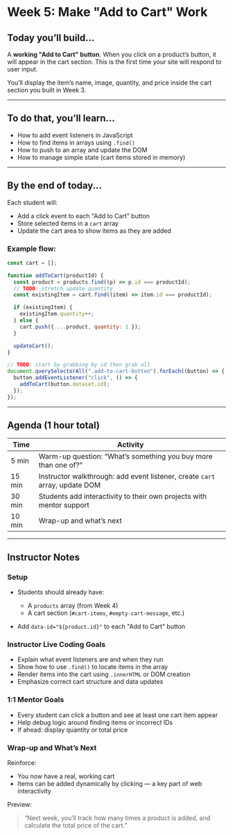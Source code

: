 # Week 5: Make "Add to Cart" Work

## Today you’ll build...

A **working "Add to Cart" button**. When you click on a product’s button, it will appear in the cart section. This is the first time your site will respond to user input.

You’ll display the item’s name, image, quantity, and price inside the cart section you built in Week 3.

---

## To do that, you’ll learn...

- How to add event listeners in JavaScript
- How to find items in arrays using `.find()`
- How to push to an array and update the DOM
- How to manage simple state (cart items stored in memory)

---

## By the end of today...

Each student will:

- Add a click event to each "Add to Cart" button
- Store selected items in a `cart` array
- Update the cart area to show items as they are added

### Example flow:

```js
const cart = [];

function addToCart(productId) {
  const product = products.find((p) => p.id === productId);
  // TODO: stretch update quantity
  const existingItem = cart.find((item) => item.id === productId);

  if (existingItem) {
    existingItem.quantity++;
  } else {
    cart.push({ ...product, quantity: 1 });
  }

  updateCart();
}
```

```js
// TODO: start by grabbing by id then grab all
document.querySelectorAll(".add-to-cart-button").forEach((button) => {
  button.addEventListener("click", () => {
    addToCart(button.dataset.id);
  });
});
```

---

## Agenda (1 hour total)

| Time   | Activity                                                                    |
| ------ | --------------------------------------------------------------------------- |
| 5 min  | Warm-up question: “What’s something you buy more than one of?”              |
| 15 min | Instructor walkthrough: add event listener, create `cart` array, update DOM |
| 30 min | Students add interactivity to their own projects with mentor support        |
| 10 min | Wrap-up and what’s next                                                     |

---

## Instructor Notes

### Setup

- Students should already have:

  - A `products` array (from Week 4)
  - A cart section (`#cart-items`, `#empty-cart-message`, etc.)

- Add `data-id="${product.id}"` to each "Add to Cart" button

### Instructor Live Coding Goals

- Explain what event listeners are and when they run
- Show how to use `.find()` to locate items in the array
- Render items into the cart using `.innerHTML` or DOM creation
- Emphasize correct cart structure and data updates

### 1:1 Mentor Goals

- Every student can click a button and see at least one cart item appear
- Help debug logic around finding items or incorrect IDs
- If ahead: display quantity or total price

### Wrap-up and What’s Next

Reinforce:

- You now have a real, working cart
- Items can be added dynamically by clicking — a key part of web interactivity

Preview:

> “Next week, you’ll track how many times a product is added, and calculate the total price of the cart.”
